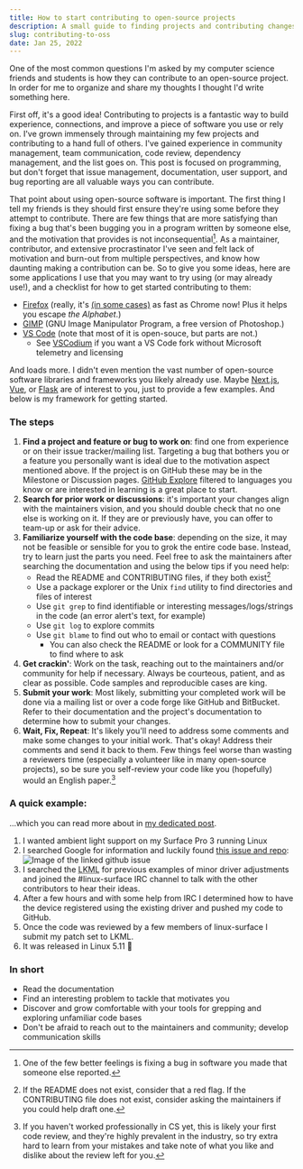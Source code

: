 ```yaml
---
title: How to start contributing to open-source projects
description: A small guide to finding projects and contributing changes
slug: contributing-to-oss
date: Jan 25, 2022
---
```

One of the most common questions I'm asked by my computer science friends and students is how they can contribute to an open-source project. In order for me to organize and share my thoughts I thought I'd write something here.

First off, it's a good idea! Contributing to projects is a fantastic way to build experience, connections, and improve a piece of software you use or rely on. I've grown immensely through maintaining my few projects and contributing to a hand full of others. I've gained experience in community management, team communication, code review, dependency management, and the list goes on. This post is focused on programming, but don't forget that issue management, documentation, user support, and bug reporting are all valuable ways you can contribute. 

That point about using open-source software is important. The first thing I tell my friends is they should first ensure they're using some before they attempt to contribute. There are few things that are more satisfying than fixing a bug that's been bugging you in a program written by someone else, and the motivation that provides is not inconsequential[^1]. As a maintainer, contributor, and extensive procrastinator I've seen and felt lack of motivation and burn-out from multiple perspectives, and know how daunting making a contribution can be. So to give you some ideas, here are some applications I use that you may want to try using (or may already use!), and a checklist for how to get started contributing to them:
- [Firefox](https://www.mozilla.org/en-US/firefox/new/) (really, it's [(in some cases)](https://arewefastyet.com/mac/benchmarks/overview?numDays=365) as fast as Chrome now! Plus it helps you escape _the Alphabet_.)
- [GIMP](https://www.gimp.org/) (GNU Image Manipulator Program, a free version of Photoshop.)
- [VS Code](https://github.com/microsoft/vscode) (note that most of it is open-souce, but parts are not.)
    - See [VSCodium](https://github.com/VSCodium/vscodium) if you want a VS Code fork without Microsoft telemetry and licensing

And loads more. I didn't even mention the vast number of open-source software libraries and frameworks you likely already use. Maybe [Next.js](https://nextjs.org), [Vue](https://vuejs.org), or [Flask](https://github.com/pallets/flask) are of interest to you, just to provide a few examples. And below is my framework for getting started.

### The steps
1. **Find a project and feature or bug to work on**: find one from experience or on their issue tracker/mailing list. Targeting a bug that bothers you or a feature you personally want is ideal due to the motivation aspect mentioned above. If the project is on GitHub these may be in the Milestone or Discussion pages. [GitHub Explore](https://github.com/explore) filtered to languages you know or are interested in learning is a great place to start.
2. **Search for prior work or discussions**: it's important your changes align with the maintainers vision, and you should double check that no one else is working on it. If they are or previously have, you can offer to team-up or ask for their advice.
3. **Familiarize yourself with the code base**: depending on the size, it may not be feasible or sensible for you to grok the entire code base. Instead, try to learn just the parts you need. Feel free to ask the maintainers after searching the documentation and using the below tips if you need help:
   * Read the README and CONTRIBUTING files, if they both exist[^2]
   * Use a package explorer or the Unix `find` utility to find directories and files of interest
   * Use `git grep` to find identifiable or interesting messages/logs/strings in the code (an error alert's text, for example)
   * Use `git log` to explore commits
   * Use `git blame` to find out who to email or contact with questions
      * You can also check the README or look for a COMMUNITY file to find where to ask
4.  **Get crackin'**: Work on the task, reaching out to the maintainers and/or community for help if necessary. Always be courteous, patient, and as clear as possible. Code samples and reproducible cases are king.
5. **Submit your work**: Most likely, submitting your completed work will be done via a mailing list or over a code forge like GitHub and BitBucket. Refer to their documentation and the project's documentation to determine how to submit your changes. 
6. **Wait, Fix, Repeat**: It's likely you'll need to address some comments and make some changes to your initial work. That's okay! Address their comments and send it back to them. Few things feel worse than wasting a reviewers time (especially a volunteer like in many open-source projects), so be sure you self-review your code like you (hopefully) would an English paper.[^3]

### A quick example:
...which you can read more about in [my dedicated post](/blog/MSHW0184).

1. I wanted ambient light support on my Surface Pro 3 running Linux
2. I searched Google for information and luckily found [this issue and repo](https://github.com/linux-surface/linux-surface/issues/121#issue-580967766):
![Image of the linked github issue](/blog/foss/github-issue.jpg)
3. I searched the <abbr title="Linux Kernel Mailing List">LKML</abbr> for previous examples of minor driver adjustments and joined the #linux-surface IRC channel to talk with the other contributors to hear their ideas. 
4. After a few hours and with some help from IRC I determined how to have the device registered using the existing driver and pushed my code to GitHub.
5. Once the code was reviewed by a few members of linux-surface I submit my patch set to LKML.
6. It was released in Linux 5.11 🎉

### In short

* Read the documentation
* Find an interesting problem to tackle that motivates you
* Discover and grow comfortable with your tools for grepping and exploring unfamiliar code bases 
* Don't be afraid to reach out to the maintainers and community; develop communication skills

[^1]: One of the few better feelings is fixing a bug in software you made that someone else reported.
[^2]: If the README does not exist, consider that a red flag. If the CONTRIBUTING file does not exist, consider asking the maintainers if you could help draft one.
[^3]: If you haven't worked professionally in CS yet, this is likely your first code review, and they're highly prevalent in the industry, so try extra hard to learn from your mistakes and take note of what you like and dislike about the review left for you.
